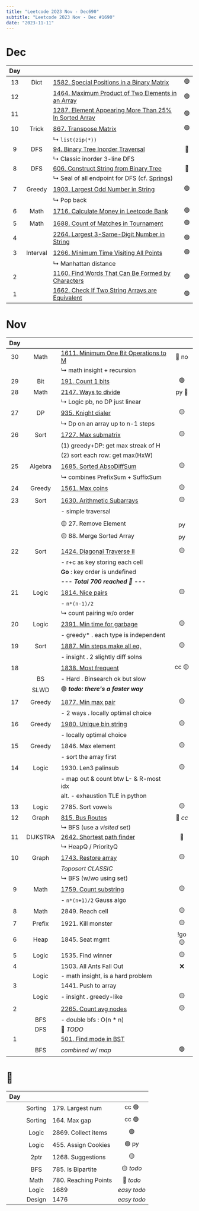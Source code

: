 ```yaml
---
title: "Leetcode 2O23 Nov - Dec690"
subtitle: "Leetcode 2O23 Nov - Dec #1690"
date: "2023-11-11"
---
```


# Dec
Day     |          |         | &#8203;
:------:| :------: | :------ | :-------------:
13      | Dict     | [1582. Special Positions in a Binary Matrix](https://leetcode.com/problems/special-positions-in-a-binary-matrix) | 🟢 
12      |          | [1464. Maximum Product of Two Elements in an Array](https://leetcode.com/problems/maximum-product-of-two-elements-in-an-array/) | 🟢 
11      |          | [1287. Element Appearing More Than 25% In Sorted Array](https://leetcode.com/problems/element-appearing-more-than-25-in-sorted-array/) | 🟢 
10      | Trick    | [867. Transpose Matrix](https://leetcode.com/problems/transpose-matrix/) | 🟢 
||| ↳ `list(zip(*))`
9       | DFS      | [94. Binary Tree Inorder Traversal](https://leetcode.com/problems/binary-tree-inorder-traversal/) | 🔴 
||| ↳ Classic inorder 3-line DFS 
8       |  DFS     | [606. Construct String from Binary Tree](https://leetcode.com/problems/construct-string-from-binary-tree/) | 🔴 
||| ↳ Seal of all endpoint for DFS (cf. [Springs](https://adventofcode.com/2023/day/12))
7       | Greedy   | [1903. Largest Odd Number in String](https://leetcode.com/problems/largest-odd-number-in-string/) | 🟢 
||| ↳ Pop back
6       | Math     | [1716. Calculate Money in Leetcode Bank](https://leetcode.com/problems/calculate-money-in-leetcode-bank/) | 🟢 
5       | Math     | [1688. Count of Matches in Tournament](https://leetcode.com/problems/count-of-matches-in-tournament/) | 🟢 
4       |          | [2264. Largest 3-Same-Digit Number in String](https://leetcode.com/problems/largest-3-same-digit-number-in-string/) | 🟢 
3       | Interval | [1266. Minimum Time Visiting All Points](https://leetcode.com/problems/minimum-time-visiting-all-points/) | 🟢 
||| ↳ Manhattan distance
2       |          | [1160. Find Words That Can Be Formed by Characters](https://leetcode.com/problems/find-words-that-can-be-formed-by-characters/) | 🟢 
1       |          | [1662. Check If Two String Arrays are Equivalent](https://leetcode.com/problems/check-if-two-string-arrays-are-equivalent/) | 🟢 


# Nov
Day     |          |         | &#8203;
:------:| :------: | :------ | :-------------:
30      | Math     | [1611. Minimum One Bit Operations to M](https://leetcode.com/problems/minimum-one-bit-operations-to-make-integers-zero) | 🔴 no 
||| ↳ math insight + recursion
29      | Bit      | [191. Count 1 bits](https://leetcode.com/problems/number-of-1-bits) | 🟢 
28      | Math     | [2147. Ways to divide](https://leetcode.com/problems/number-of-ways-to-divide-a-long-corridor) | py 🔴 
||| ↳ Logic pb, no DP just linear
27      | DP       | [935. Knight dialer](https://leetcode.com/problems/knight-dialer) | 🟡 
||| ↳ Dp on an array up to n-1 steps
26      | Sort     | [1727. Max submatrix](https://leetcode.com/problems/largest-submatrix-with-rearrangements/) | 🟡  
||| (1) greedy+DP: get max streak of H 
||| (2) sort each row: get max(HxW)
25      | Algebra  | [1685. Sorted AbsoDiffSum](https://leetcode.com/problems/sum-of-absolute-differences-in-a-sorted-array) | 🟡 
||| ↳ combines PrefixSum + SuffixSum 
24      | Greedy   | [1561. Max coins](https://leetcode.com/problems/maximum-number-of-coins-you-can-get/) | 🟡 
23      | Sort     | [1630. Arithmetic Subarrays](https://leetcode.com/problems/arithmetic-subarrays) | 🟡
|       |          | - simple traversal  
||
|       |          | 🟡 27. Remove Element | py
|       |          | 🟡 88. Merge Sorted Array | py
||
22      | Sort     | [1424. Diagonal Traverse II](https://leetcode.com/problems/diagonal-traverse-ii/) | 🟡 
|       |          | - r+c as key storing each cell 
|       |          | **Go** : key order is undefined
|       |          | ***--- Total 700 reached 🚀 ---***
21      | Logic    | [1814. Nice pairs](https://leetcode.com/problems/count-nice-pairs-in-an-array/) | 🟡 
|       |          | - `n*(n-1)/2` 
||| ↳ count pairing w/o order 
20      | Logic    | [2391. Min time for garbage](https://leetcode.com/problems/minimum-amount-of-time-to-collect-garbage/) | 🟡 
||| - greedy* . each type is independent 
19      | Sort     | [1887. Min steps make all eq.](https://leetcode.com/problems/reduction-operations-to-make-the-array-elements-equal/) | 🟡 
||      | - insight . 2 slightly diff solns
18      |          | [1838. Most frequent](https://leetcode.com/problems/frequency-of-the-most-frequent-element/description/?envType=daily-question&envId=2023-11-18)     | cc 🟡 
|| BS   | - Hard . Binsearch ok but slow 
|| SLWD | 🟣  ___todo: there's a faster way___
17      | Greedy   | [1877. Min max pair](https://leetcode.com/problems/minimize-maximum-pair-sum-in-array) | 🟡 
||| - 2 ways . locally optimal choice 
16      | Greedy   | [1980. Unique bin string](https://leetcode.com/problems/find-unique-binary-string/) | 🟡
||| - locally optimal choice 
15      | Greedy   | 1846. Max element       | 🟡
||| - sort the array first 
14      | Logic    | 1930. Len3 palinsub     | 🟡
||| - map out & count btw L- & R-most idx
||| alt. - exhaustion TLE in python 
13      | Logic    | 2785. Sort vowels       | 🟡 
12      | Graph    | [815. Bus Routes](https://leetcode.com/problems/bus-routes/) | 🔴 _cc_ 
||| ↳ BFS (use a _visited_ set) 
11      | DIJKSTRA | [2642. Shortest path finder](https://leetcode.com/problems/design-graph-with-shortest-path-calculator/) | 🔴 
||| ↳ HeapQ / PriorityQ 
10      | Graph    | [1743. Restore array](https://leetcode.com/problems/restore-the-array-from-adjacent-pairs/)     | 🟡
|       |          | _Toposort CLASSIC_
||| ↳ BFS (w/wo using set) 
9       | Math     | [1759. Count substring](https://leetcode.com/problems/count-number-of-homogenous-substrings/)   | 🟡 
|       |          | - `n*(n+1)/2` Gauss algo 
8       | Math     | 2849. Reach cell        | 🟡 
7       | Prefix   | 1921. Kill monster      | 🟡 
6       | Heap     | 1845. Seat mgmt         | !go 🟡 
5       | Logic    | 1535. Find winner       | 🟡 
4       |          | 1503. All Ants Fall Out | ❌
|       | Logic    | - math insight, is a hard problem 
3       |          | 1441. Push to array
|       | Logic    | - insight . greedy-like |🟡 
2       |          | [2265. Count avg nodes](https://leetcode.com/problems/count-nodes-equal-to-average-of-subtree/) | 🟡 
|       | BFS      | - double bfs : O(n * n)  
|       | DFS      | 🔵 _TODO_
1       |          | [501. Find mode in BST](https://leetcode.com/problems/find-mode-in-binary-search-tree/)
|       | BFS      | _combined w/ map_       | 🟢 


# 🧶  
| Day   |          |         | &#8203;
:------:| :------: | :------ | :-------------:
|       | Sorting  | 179. Largest num        | cc 🟢 
|       | Sorting  | 164. Max gap            | cc 🟢 
|       | Logic    | 2869. Collect items     | 🟢 
|       | Logic    | 455. Assign Cookies     | 🟢 py
|       | 2ptr     | 1268. Suggestions       | 🟡 
|       | BFS      | 785. Is Bipartite       | 🟡 _todo_
|       | Math     | 780. Reaching Points    | 🔴 _todo_
|       | Logic    | 1689                    | _easy todo_
|       | Design   | 1476                    | _easy todo_ 


